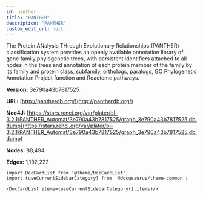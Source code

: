 ```yaml
---
id: panther
title: "PANTHER"
description: "PANTHER"
custom_edit_url: null
---
```





The Protein ANalysis THrough Evolutionary Relationships (PANTHER) classification system provides an openly available annotation library of gene family phylogenetic trees, with persistent identifiers attached to all nodes in the trees and annotation of each protein member of the family by its family and protein class, subfamily, orthologs, paralogs, GO Phylogenetic Annotation Project function and Reactome pathways.

**Version:** 3e790a43b7817525

**URL:** [http://pantherdb.org/](http://pantherdb.org/)

**Neo4J:** [https://stars.renci.org/var/plater/bl-3.2.1/PANTHER_Automat/3e790a43b7817525/graph_3e790a43b7817525.db.dump](https://stars.renci.org/var/plater/bl-3.2.1/PANTHER_Automat/3e790a43b7817525/graph_3e790a43b7817525.db.dump)

**Nodes:** 88,494

**Edges:** 1,192,222





```mdx-code-block
import DocCardList from '@theme/DocCardList';
import {useCurrentSidebarCategory} from '@docusaurus/theme-common';

<DocCardList items={useCurrentSidebarCategory().items}/>
```
      